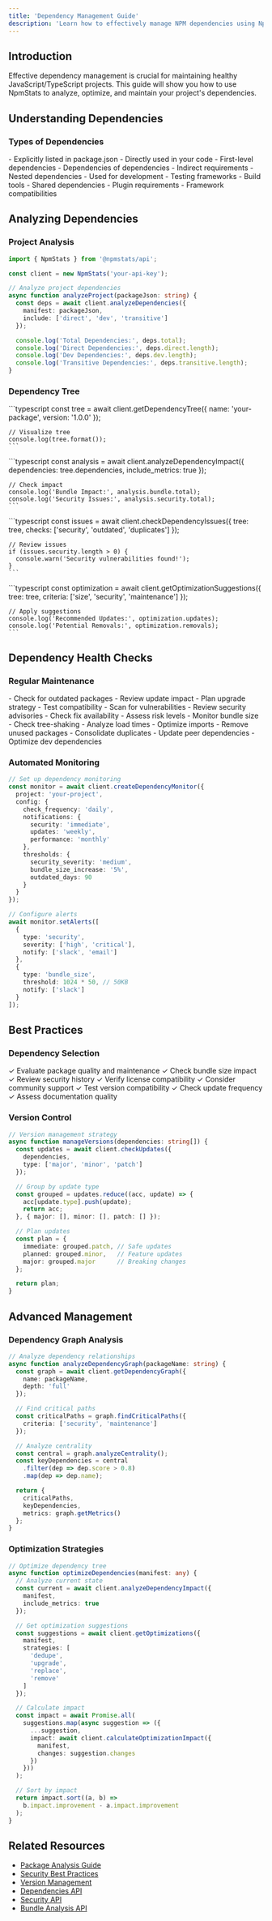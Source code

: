 ```yaml
---
title: 'Dependency Management Guide'
description: 'Learn how to effectively manage NPM dependencies using NpmStats'
---
```


## Introduction

Effective dependency management is crucial for maintaining healthy JavaScript/TypeScript projects. This guide will show you how to use NpmStats to analyze, optimize, and maintain your project's dependencies.

## Understanding Dependencies

### Types of Dependencies

<CardGroup cols={2}>
  <Card title="Direct Dependencies" icon="box">
    - Explicitly listed in package.json
    - Directly used in your code
    - First-level dependencies
  </Card>
  <Card title="Transitive Dependencies" icon="diagram-project">
    - Dependencies of dependencies
    - Indirect requirements
    - Nested dependencies
  </Card>
  <Card title="Development Dependencies" icon="code">
    - Used for development
    - Testing frameworks
    - Build tools
  </Card>
  <Card title="Peer Dependencies" icon="handshake">
    - Shared dependencies
    - Plugin requirements
    - Framework compatibilities
  </Card>
</CardGroup>

## Analyzing Dependencies

### Project Analysis

```typescript
import { NpmStats } from '@npmstats/api';

const client = new NpmStats('your-api-key');

// Analyze project dependencies
async function analyzeProject(packageJson: string) {
  const deps = await client.analyzeDependencies({
    manifest: packageJson,
    include: ['direct', 'dev', 'transitive']
  });

  console.log('Total Dependencies:', deps.total);
  console.log('Direct Dependencies:', deps.direct.length);
  console.log('Dev Dependencies:', deps.dev.length);
  console.log('Transitive Dependencies:', deps.transitive.length);
}
```

### Dependency Tree

<Steps>
  <Step title="Generate Dependency Tree">
    ```typescript
    const tree = await client.getDependencyTree({
      name: 'your-package',
      version: '1.0.0'
    });

    // Visualize tree
    console.log(tree.format());
    ```
  </Step>

  <Step title="Analyze Dependencies">
    ```typescript
    const analysis = await client.analyzeDependencyImpact({
      dependencies: tree.dependencies,
      include_metrics: true
    });

    // Check impact
    console.log('Bundle Impact:', analysis.bundle.total);
    console.log('Security Issues:', analysis.security.total);
    ```
  </Step>

  <Step title="Identify Issues">
    ```typescript
    const issues = await client.checkDependencyIssues({
      tree: tree,
      checks: ['security', 'outdated', 'duplicates']
    });

    // Review issues
    if (issues.security.length > 0) {
      console.warn('Security vulnerabilities found!');
    }
    ```
  </Step>

  <Step title="Optimize Dependencies">
    ```typescript
    const optimization = await client.getOptimizationSuggestions({
      tree: tree,
      criteria: ['size', 'security', 'maintenance']
    });

    // Apply suggestions
    console.log('Recommended Updates:', optimization.updates);
    console.log('Potential Removals:', optimization.removals);
    ```
  </Step>
</Steps>

## Dependency Health Checks

### Regular Maintenance

<AccordionGroup>
  <Accordion title="Version Management">
    - Check for outdated packages
    - Review update impact
    - Plan upgrade strategy
    - Test compatibility
  </Accordion>
  
  <Accordion title="Security Audits">
    - Scan for vulnerabilities
    - Review security advisories
    - Check fix availability
    - Assess risk levels
  </Accordion>
  
  <Accordion title="Performance Impact">
    - Monitor bundle size
    - Check tree-shaking
    - Analyze load times
    - Optimize imports
  </Accordion>
  
  <Accordion title="Dependency Cleanup">
    - Remove unused packages
    - Consolidate duplicates
    - Update peer dependencies
    - Optimize dev dependencies
  </Accordion>
</AccordionGroup>

### Automated Monitoring

```typescript
// Set up dependency monitoring
const monitor = await client.createDependencyMonitor({
  project: 'your-project',
  config: {
    check_frequency: 'daily',
    notifications: {
      security: 'immediate',
      updates: 'weekly',
      performance: 'monthly'
    },
    thresholds: {
      security_severity: 'medium',
      bundle_size_increase: '5%',
      outdated_days: 90
    }
  }
});

// Configure alerts
await monitor.setAlerts([
  {
    type: 'security',
    severity: ['high', 'critical'],
    notify: ['slack', 'email']
  },
  {
    type: 'bundle_size',
    threshold: 1024 * 50, // 50KB
    notify: ['slack']
  }
]);
```

## Best Practices

### Dependency Selection

<Check>
  ✓ Evaluate package quality and maintenance
</Check>
<Check>
  ✓ Check bundle size impact
</Check>
<Check>
  ✓ Review security history
</Check>
<Check>
  ✓ Verify license compatibility
</Check>
<Check>
  ✓ Consider community support
</Check>
<Check>
  ✓ Test version compatibility
</Check>
<Check>
  ✓ Check update frequency
</Check>
<Check>
  ✓ Assess documentation quality
</Check>

### Version Control

```typescript
// Version management strategy
async function manageVersions(dependencies: string[]) {
  const updates = await client.checkUpdates({
    dependencies,
    type: ['major', 'minor', 'patch']
  });

  // Group by update type
  const grouped = updates.reduce((acc, update) => {
    acc[update.type].push(update);
    return acc;
  }, { major: [], minor: [], patch: [] });

  // Plan updates
  const plan = {
    immediate: grouped.patch, // Safe updates
    planned: grouped.minor,   // Feature updates
    major: grouped.major      // Breaking changes
  };

  return plan;
}
```

## Advanced Management

### Dependency Graph Analysis

```typescript
// Analyze dependency relationships
async function analyzeDependencyGraph(packageName: string) {
  const graph = await client.getDependencyGraph({
    name: packageName,
    depth: 'full'
  });

  // Find critical paths
  const criticalPaths = graph.findCriticalPaths({
    criteria: ['security', 'maintenance']
  });

  // Analyze centrality
  const central = graph.analyzeCentrality();
  const keyDependencies = central
    .filter(dep => dep.score > 0.8)
    .map(dep => dep.name);

  return {
    criticalPaths,
    keyDependencies,
    metrics: graph.getMetrics()
  };
}
```

### Optimization Strategies

```typescript
// Optimize dependency tree
async function optimizeDependencies(manifest: any) {
  // Analyze current state
  const current = await client.analyzeDependencyImpact({
    manifest,
    include_metrics: true
  });

  // Get optimization suggestions
  const suggestions = await client.getOptimizations({
    manifest,
    strategies: [
      'dedupe',
      'upgrade',
      'replace',
      'remove'
    ]
  });

  // Calculate impact
  const impact = await Promise.all(
    suggestions.map(async suggestion => ({
      ...suggestion,
      impact: await client.calculateOptimizationImpact({
        manifest,
        changes: suggestion.changes
      })
    }))
  );

  // Sort by impact
  return impact.sort((a, b) => 
    b.impact.improvement - a.impact.improvement
  );
}
```

## Related Resources

- [Package Analysis Guide](/guides/package-analysis)
- [Security Best Practices](/guides/security-best-practices)
- [Version Management](/guides/versioning)
- [Dependencies API](/api-reference/endpoints/dependencies)
- [Security API](/api-reference/endpoints/security)
- [Bundle Analysis API](/api-reference/endpoints/bundle-size) 